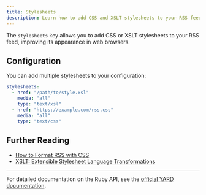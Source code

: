 ```yaml
---
title: Stylesheets
description: Learn how to add CSS and XSLT stylesheets to your RSS feeds
---
```


The `stylesheets` key allows you to add CSS or XSLT stylesheets to your RSS feed, improving its appearance in web browsers.

## Configuration

You can add multiple stylesheets to your configuration:

```yaml
stylesheets:
  - href: "/path/to/style.xsl"
    media: "all"
    type: "text/xsl"
  - href: "https://example.com/rss.css"
    media: "all"
    type: "text/css"
```

## Further Reading

- [How to Format RSS with CSS](https://www.lifewire.com/how-to-format-rss-3469302)
- [XSLT: Extensible Stylesheet Language Transformations](https://developer.mozilla.org/en-US/docs/Web/XSLT)

---

For detailed documentation on the Ruby API, see the [official YARD documentation](https://www.rubydoc.info/gems/html2rss).
